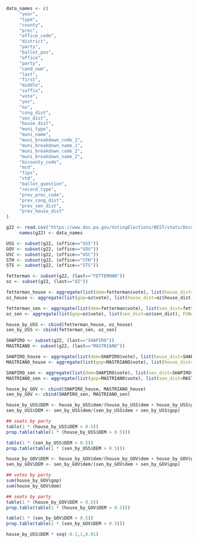 

```r
data_names <- c(
     "year",
     "type",
     "county",
     "prec",
     "office_code",
     "district",
     "party",
     "ballot_pos",
     "office",
     "party",
     "cand_num",
     "last",
     "first",
     "middle",
     "suffix",
     "vote",
     "yes",
     "no",
     "cong_dist",
     "sen_dist",
     "house_dist",
     "muni_type",
     "muni_name",
     "muni_breakdown_code_1",
     "muni_breakdown_name_1",
     "muni_breakdown_code_2",
     "muni_breakdown_name_2",
     "bicounty_code",
     "mcd",
     "fips",
     "vtd",
     "ballot_question",
     "record_type",
     "prev_prec_code",
     "prev_cong_dist",
     "prev_sen_dist",
     "prev_house_dist"
)
```

```r
g22 <- read.csv("https://www.dos.pa.gov/VotingElections/BEST/stats/Documents/ElectionReturns_2022_General_PrecinctReturns.txt", header=FALSE, stringsAsFactors=FALSE)
     names(g22) <- data_names
```


```r
USS <- subset(g22, (office=="USS"))
GOV <- subset(g22, (office=="GOV"))
USC <- subset(g22, (office=="USC"))
STH <- subset(g22, (office=="STH"))
STS <- subset(g22, (office=="STS"))
```

```r
fetterman <- subset(g22, (last=="FETTERMAN"))
oz <- subset(g22, (last=="OZ"))

fetterman_house <- aggregate(list(dem=fetterman$vote), list(house_dist=fetterman$house_dist), FUN=sum)
oz_house <- aggregate(list(gop=oz$vote), list(house_dist=oz$house_dist), FUN=sum)

fetterman_sen <- aggregate(list(dem=fetterman$vote), list(sen_dist=fetterman$sen_dist), FUN=sum)
oz_sen <- aggregate(list(gop=oz$vote), list(sen_dist=oz$sen_dist), FUN=sum)

house_by_USS <- cbind(fetterman_house, oz_house)
sen_by_USS <- cbind(fetterman_sen, oz_sen)
```


```r
SHAPIRO <- subset(g22, (last=="SHAPIRO"))
MASTRIANO <- subset(g22, (last=="MASTRIANO"))

SHAPIRO_house <- aggregate(list(dem=SHAPIRO$vote), list(house_dist=SHAPIRO$house_dist), FUN=sum)
MASTRIANO_house <- aggregate(list(gop=MASTRIANO$vote), list(house_dist=MASTRIANO$house_dist), FUN=sum)

SHAPIRO_sen <- aggregate(list(dem=SHAPIRO$vote), list(sen_dist=SHAPIRO$sen_dist), FUN=sum)
MASTRIANO_sen <- aggregate(list(gop=MASTRIANO$vote), list(sen_dist=MASTRIANO$sen_dist), FUN=sum)

house_by_GOV <- cbind(SHAPIRO_house, MASTRIANO_house)
sen_by_GOV <- cbind(SHAPIRO_sen, MASTRIANO_sen)
```




```r
house_by_USS$DEM <- house_by_USS$dem/(house_by_USS$dem + house_by_USS$gop)
sen_by_USS$DEM <- sen_by_USS$dem/(sen_by_USS$dem + sen_by_USS$gop)

## seats by party
table(1 * (house_by_USS$DEM > 0.5))
prop.table(table(1 * (house_by_USS$DEM > 0.5)))

table(1 * (sen_by_USS$DEM > 0.5))
prop.table(table(1 * (sen_by_USS$DEM > 0.5)))
```

```r
house_by_GOV$DEM <- house_by_GOV$dem/(house_by_GOV$dem + house_by_GOV$gop)
sen_by_GOV$DEM <- sen_by_GOV$dem/(sen_by_GOV$dem + sen_by_GOV$gop)

## votes by party
sum(house_by_GOV$gop)
sum(house_by_GOV$dem)

## seats by party
table(1 * (house_by_GOV$DEM > 0.5))
prop.table(table(1 * (house_by_GOV$DEM > 0.5)))

table(1 * (sen_by_GOV$DEM > 0.5))
prop.table(table(1 * (sen_by_GOV$DEM > 0.5)))
```



```r
house_by_USS$DEM * seq(-0.1,1,0.01)

```

